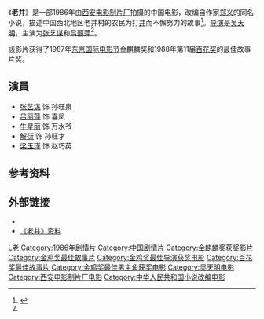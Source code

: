 {{Otheruses|老井}}
{{Infobox_Film
|image          = 11150.jpg
|caption        = 电影海报
|image_size     = 150px
|name           = 《老井》
|imdb_id        = 0091377
|amg_id         = 1:139086
|writer         = [[郑义_(作家)|郑义]]
|starring       = [[吕丽萍|吕丽萍]]<br />[[张艺谋|张艺谋]]<br />[[牛星丽|牛星丽]]
|director       = [[吴天明|吴天明]]
|music          = [[许友夫|许友夫]]
|cinematography = [[张艺谋|张艺谋]]<br />[[陈万才|陈万才]]
|producer       = [[西安电影制片厂|西安电影制片厂]]
|distributor    = 
|runtime        = 140 min.
|released       = 1986年
|country        = {{中國大陸電影產地}}
|language       = [[普通话|普通话]]
|budget         =
}}
《'''老井'''》是一部1986年由[[西安电影制片厂|西安电影制片厂]]拍摄的中国电影，改编自作家[[鄭義_(作家)|郑义]]的同名小说，描述中国西北地区老井村的农民为打[[井|井]]而不懈努力的故事<ref name=":0">{{Cite web|title=《老井》点映 梁玉瑾、吕丽萍曝张艺谋演戏旧事|url=http://ent.cnr.cn/gd/20170421/t20170421_523719499_1.shtml|access-date=|date=2017-04-21|work=[[央广网|央广网]]|publisher=[[新华网|新华网]]|language=zh|archive-url=https://web.archive.org/web/20210707002336/http://ent.cnr.cn/gd/20170421/t20170421_523719499_1.shtml|archive-date=2021-07-07|dead-url=no}}</ref>。[[导演|导演]]是[[吴天明|吴天明]]，主演为[[张艺谋|张艺谋]]和[[吕丽萍|吕丽萍]]<ref name=":0" />。

該影片获得了1987年[[东京国际电影节|东京国际电影节]]金麒麟奖和1988年第11届[[百花奖|百花奖]]的最佳故事片奖。

== 演員 ==

* [[张艺谋|张艺谋]] 饰 孙旺泉
* [[吕丽萍|吕丽萍]] 饰 喜凤
* [[牛星丽|牛星丽]] 饰 万水爷
* [[解衍|解衍]] 饰 孙旺才
* [[梁玉瑾|梁玉瑾]] 饰 赵巧英

== 参考资料 ==
{{reflist}}

== 外部链接 ==
*{{imdb title|id=0091377|title=Old Well}}
*[http://www.dianying.com/en/title/lj-1987 《老井》资料]
{{Chinese film-stub}}

{{吴天明}}
{{百花奖最佳故事片}}
{{东京大奖}}
{{影史百大華語電影}}

{{Authority control}}
[[Category:1986年中国电影作品|L老]]
[[Category:1986年剧情片|Category:1986年剧情片]]
[[Category:中国剧情片|Category:中国剧情片]]
[[Category:金麒麟奖获奖影片|Category:金麒麟奖获奖影片]]
[[Category:金鸡奖最佳故事片|Category:金鸡奖最佳故事片]]
[[Category:金鸡奖最佳导演获奖电影|Category:金鸡奖最佳导演获奖电影]]
[[Category:百花奖最佳故事片|Category:百花奖最佳故事片]]
[[Category:金鸡奖最佳男主角获奖电影|Category:金鸡奖最佳男主角获奖电影]]
[[Category:吴天明电影|Category:吴天明电影]]
[[Category:西安电影制片厂电影|Category:西安电影制片厂电影]]
[[Category:中华人民共和国小说改编电影|Category:中华人民共和国小说改编电影]]